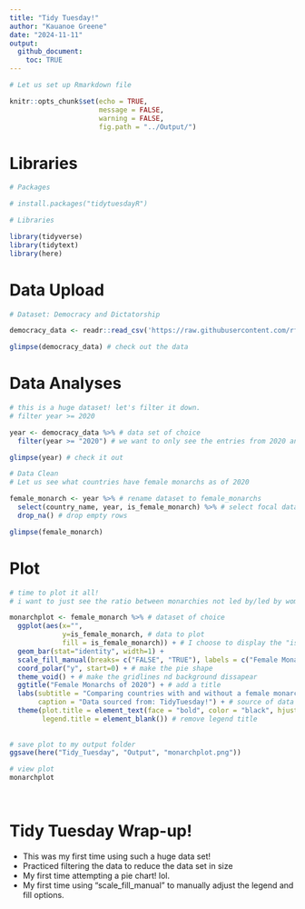 ```yaml
---
title: "Tidy Tuesday!"
author: "Kauanoe Greene"
date: "2024-11-11"
output: 
  github_document:
    toc: TRUE
---
```


```r

# Let us set up Rmarkdown file

knitr::opts_chunk$set(echo = TRUE, 
                      message = FALSE, 
                      warning = FALSE, 
                      fig.path = "../Output/")
```

# Libraries  

```r

# Packages

# install.packages("tidytuesdayR")

# Libraries

library(tidyverse)
library(tidytext)
library(here)
```
# Data Upload

```r

# Dataset: Democracy and Dictatorship

democracy_data <- readr::read_csv('https://raw.githubusercontent.com/rfordatascience/tidytuesday/master/data/2024/2024-11-05/democracy_data.csv') # data upload straight from github!

glimpse(democracy_data) # check out the data

```

# Data Analyses

```r

# this is a huge dataset! let's filter it down.  
# filter year >= 2020  

year <- democracy_data %>% # data set of choice
  filter(year >= "2020") # we want to only see the entries from 2020 and beyond.

glimpse(year) # check it out

```

```r

# Data Clean  
# Let us see what countries have female monarchs as of 2020  

female_monarch <- year %>% # rename dataset to female_monarchs
  select(country_name, year, is_female_monarch) %>% # select focal data
  drop_na() # drop empty rows

glimpse(female_monarch)
```
# Plot  

```r

# time to plot it all!
# i want to just see the ratio between monarchies not led by/led by women are around the world.  

monarchplot <- female_monarch %>% # dataset of choice
  ggplot(aes(x="", 
             y=is_female_monarch, # data to plot
             fill = is_female_monarch)) + # I choose to display the "is_female_monarch" data in the pie
  geom_bar(stat="identity", width=1) + 
  scale_fill_manual(breaks= c("FALSE", "TRUE"), labels = c("Female Monarch", "No Female Monarch"), values = c("salmon", "lightblue")) + # rename legend variables
  coord_polar("y", start=0) + # make the pie shape
  theme_void() + # make the gridlines nd background dissapear
  ggtitle("Female Monarchs of 2020") + # add a title
  labs(subtitle = "Comparing countries with and without a female monarch since 2020", # plot subtitle
       caption = "Data sourced from: TidyTuesday!") + # source of data
  theme(plot.title = element_text(face = "bold", color = "black", hjust = 0.5),   # adjust the font and center it
        legend.title = element_blank()) # remove legend title
        
       
# save plot to my output folder
ggsave(here("Tidy_Tuesday", "Output", "monarchplot.png")) 

# view plot
monarchplot      
 
  


```

# Tidy Tuesday Wrap-up!  
- This was my first time using such a huge data set!  
- Practiced filtering the data to reduce the data set in size  
- My first time attempting a pie chart! lol.  
- My first time using "scale_fill_manual" to manually adjust the legend and fill options.  



